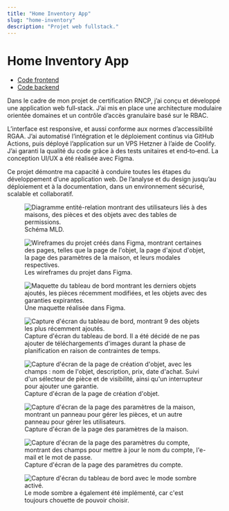 ```yaml
---
title: "Home Inventory App"
slug: "home-inventory"
description: "Projet web fullstack."
---
```


# Home Inventory App

- [Code frontend](https://github.com/lemathurin)
- [Code backend](https://github.com/lemathurin)

Dans le cadre de mon projet de certification RNCP, j’ai conçu et développé une application web full‑stack. J’ai mis en place une architecture modulaire orientée domaines et un contrôle d’accès granulaire basé sur le RBAC.

L’interface est responsive, et aussi conforme aux normes d’accessibilité RGAA. J’ai automatisé l’intégration et le déploiement continus via GitHub  Actions, puis déployé l’application sur un VPS Hetzner à l’aide de Coolify. J’ai garanti la qualité du code grâce à des tests unitaires et end‑to‑end. La conception UI/UX a été réalisée avec Figma.

Ce projet démontre ma capacité à conduire toutes les étapes du développement d’une application web. De l’analyse et du design jusqu’au déploiement et à la documentation, dans un environnement sécurisé, scalable et collaboratif.

<figure>
  <Image
    src="https://5q44w9bzpv.ufs.sh/f/vqzvWuhpJmwXE387FvsG6gOnMlAdUt9PS0o4YsupbXwEmJa5"
    alt="Diagramme entité-relation montrant des utilisateurs liés à des maisons, des pièces et des objets avec des tables de permissions."
  />
  <figcaption>Schéma MLD.</figcaption>
</figure>

<figure>
  <Image
    src="https://5q44w9bzpv.ufs.sh/f/vqzvWuhpJmwXPwfISslwEzpJ68oQB5uCRd9GjhgDNyL0AeaO"
    alt="Wireframes du projet créés dans Figma, montrant certaines des pages, telles que la page de l'objet, la page d'ajout d'objet, la page des paramètres de la maison, et leurs modales respectives."
  />
  <figcaption>Les wireframes du projet dans Figma.</figcaption>
</figure>

<figure>
  <Image
    src="https://5q44w9bzpv.ufs.sh/f/vqzvWuhpJmwXhNS9BIRZgUTZi1IXl89BAyExJo46K3DYk0pV"
    alt="Maquette du tableau de bord montrant les derniers objets ajoutés, les pièces récemment modifiées, et les objets avec des garanties expirantes."
  />
  <figcaption>Une maquette réalisée dans Figma.</figcaption>
</figure>

<figure>
  <Image
    src="https://5q44w9bzpv.ufs.sh/f/vqzvWuhpJmwX8CYx1J9JDTfWgAlhuPovV1HpMsKxLraBSFC5"
    alt="Capture d'écran du tableau de bord, montrant 9 des objets les plus récemment ajoutés."
  />
  <figcaption>
    Capture d'écran du tableau de bord. Il a été décidé de ne pas ajouter de
    téléchargements d'images durant la phase de planification en raison de
    contraintes de temps.
  </figcaption>
</figure>

<figure>
  <Image
    src="https://5q44w9bzpv.ufs.sh/f/vqzvWuhpJmwXNA541FPV9aX7GKwfgvtTzMLsJeBUjynFP40u"
    alt="Capture d'écran de la page de création d'objet, avec les champs : nom de l'objet, description, prix, date d'achat. Suivi d'un sélecteur de pièce et de visibilité, ainsi qu'un interrupteur pour ajouter une garantie."
  />
  <figcaption>Capture d'écran de la page de création d'objet.</figcaption>
</figure>

<figure>
  <Image
    src="https://5q44w9bzpv.ufs.sh/f/vqzvWuhpJmwXPRfJcDlwEzpJ68oQB5uCRd9GjhgDNyL0AeaO"
    alt="Capture d'écran de la page des paramètres de la maison, montrant un panneau pour gérer les pièces, et un autre panneau pour gérer les utilisateurs."
  />
  <figcaption>
    Capture d'écran de la page des paramètres de la maison.
  </figcaption>
</figure>

<figure>
  <Image
    src="https://5q44w9bzpv.ufs.sh/f/vqzvWuhpJmwXhN8fKEKZgUTZi1IXl89BAyExJo46K3DYk0pV"
    alt="Capture d'écran de la page des paramètres du compte, montrant des champs pour mettre à jour le nom du compte, l'e-mail et le mot de passe."
  />
  <figcaption>Capture d'écran de la page des paramètres du compte.</figcaption>
</figure>

<figure>
  <Image
    src="https://5q44w9bzpv.ufs.sh/f/vqzvWuhpJmwXdiNEhJzA4DlvUCmBMNKuXES8br2QGyHYWjhk"
    alt="Capture d'écran du tableau de bord avec le mode sombre activé."
  />
  <figcaption>
    Le mode sombre a également été implémenté, car c'est toujours chouette de
    pouvoir choisir.
  </figcaption>
</figure>
